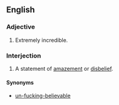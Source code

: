 ==English==
===Adjective===
{{en-adj|pos=[[in]][[-fucking-]][[credible]]}}
# {{context|vulgar|slang}} Extremely incredible.

===Interjection===
{{en-interjection|pos=[[in-]][[-fucking-]][[credible]]}}
# {{context|vulgar|slang}} A statement of [[amazement]] or [[disbelief]].

====Synonyms====
*[[un-fucking-believable]]